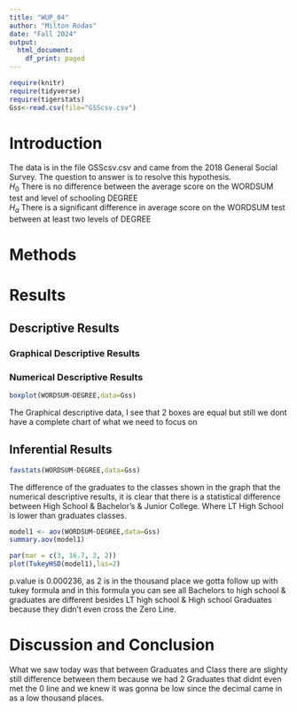 ```yaml
---
title: "WUP_04"
author: "Milton Rodas"
date: "Fall 2024"
output:
  html_document:
    df_print: paged
---
```


```r
require(knitr)
require(tidyverse)
require(tigerstats)
Gss<-read.csv(file="GSScsv.csv")
```

# Introduction

<!--In this section you explain what you are trying to show.  Where did the data come from?  What is the research or other question you are trying to answer?!-->

The data is in the file GSScsv.csv and came from the 2018 General Social Survey.  The question to answer is to resolve this hypothesis.  
$H_0$ There is no difference between the average score on the WORDSUM test and level of schooling DEGREE  
$H_a$ There is a significant difference in average score on the WORDSUM test between at least two levels of DEGREE  

# Methods

<!--Mention that you intend to use chatGPT to the greatest extent possible. Give credit to chatGPT when you use it to create code in your report. Decide on your methods:  use "variable analysis" or other appropriate descriptors.  Make sure to choose at least one graphical method and at least one numerical method.!-->

# Results

<!--Divide this section into two sub-sections:  One for your descriptive  results and one for your inferential results.!-->

## Descriptive Results

### Graphical Descriptive Results

<!--Graphical results here.  Make sure to show your code.  Provide appropriate labels for axes, giving units if possible, and provide a good title for the graph, too.  Use the graphical results to describe the patterns if any that exist in the data as focused toward the research question!-->

### Numerical Descriptive Results

```r
boxplot(WORDSUM~DEGREE,data=Gss)
```

The Graphical descriptive data, I see that 2 boxes are equal but still we dont have a complete chart of what we need to focus on

<!--Numerical results go here. Use the numerical results to describe the patterns if any that exist in the data as focused toward the research question!-->

## Inferential Results

```r
favstats(WORDSUM~DEGREE,data=Gss)
```

The difference of the graduates to the classes shown in the graph that the numerical descriptive results, it is clear that there is a statistical difference between High School & Bachelor's & Junior College. Where LT High School is lower than graduates classes.

<!--State hypothesis clearly.  Make sure your discussion of the inferential test covers all the aspects that the test output produces, such as test statistic, p-value etc.  Make a decision about the null hypothesis, explain the assumptions on which the selected test/procedure was based, and why the chosen procedure satisfys the assumptions and is appropriate to answer the research question!-->

```r
model1 <- aov(WORDSUM~DEGREE,data=Gss)
summary.aov(model1)
```
```r
par(mar = c(3, 16.7, 2, 2))
plot(TukeyHSD(model1),las=2)
```

  p.value is 0.000236, as 2 is in the thousand place we gotta follow up with tukey formula and in this formula you can see all Bachelors to high school & graduates are different besides LT high school & High school Graduates because they didn't even cross the Zero Line.

# Discussion and Conclusion

<!--Discussion and conclusion here.  If you found a relationship be sure to consider whether the relationship occurs because one of the variavbles causes the other, or whether they perhasps are related for some other reason.  Watch the chapter 6 videos from the GeorgeTown videos collection.!-->

What we saw today was that between Graduates and Class there are slighty still difference between them because we had 2 Graduates that didnt even met the 0 line and we knew it was gonna be low since the decimal came in as a low thousand places.



